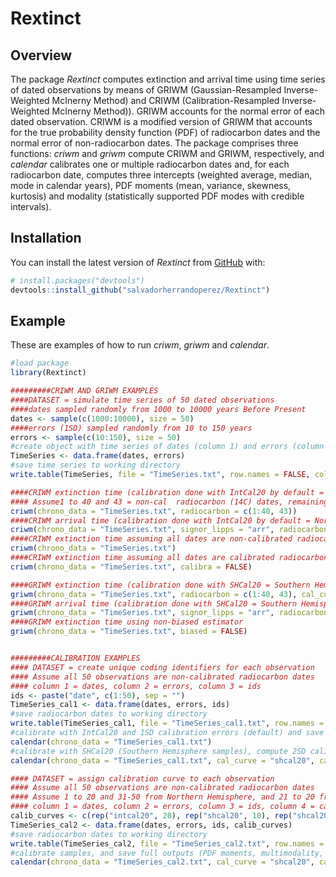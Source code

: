 
<!-- README.md is generated from README.Rmd. Please edit that file -->

# Rextinct

<!-- badges: start -->
<!-- badges: end -->

## Overview

The package *Rextinct* computes extinction and arrival time using time series of dated observations
by means of GRIWM (Gaussian-Resampled Inverse-Weighted McInerny Method) and CRIWM
(Calibration-Resampled Inverse-Weighted McInerny Method)). GRIWM accounts for the normal
error of each dated observation. CRIWM is a modified version of GRIWM that accounts for 
the true probability density function (PDF) of radiocarbon dates and the normal error of non-radiocarbon dates.
The package comprises three functions: *criwm* and *griwm* compute CRIWM and GRIWM, respectively, and
*calendar* calibrates one or multiple radiocarbon dates and, for each radiocarbon date, computes 
three intercepts (weighted average, median, mode in calendar years), PDF moments (mean, variance, skewness, kurtosis)
and modality (statistically supported PDF modes with credible intervals).

## Installation


You can install the latest version of *Rextinct* from
[GitHub](https://github.com/salvadorherrandoperez/Rextinct) with:

``` r
# install.packages("devtools")
devtools::install_github("salvadorherrandoperez/Rextinct")
```

## Example

These are examples of how to run *criwm*, *griwm* and *calendar*.


``` r
#load package
library(Rextinct)

#########CRIWM AND GRIWM EXAMPLES
####DATASET = simulate time series of 50 dated observations
####dates sampled randomly from 1000 to 10000 years Before Present
dates <- sample(c(1000:10000), size = 50) 
####errors (1SD) sampled randomly from 10 to 150 years
errors <- sample(c(10:150), size = 50) 
#create object with time series of dates (column 1) and errors (column 2) without row and column names
TimeSeries <- data.frame(dates, errors)
#save time series to working directory
write.table(TimeSeries, file = "TimeSeries.txt", row.names = FALSE, col.names = FALSE)

####CRIWM extinction time (calibration done with IntCal20 by default = Northern Hemisphere data)
#### Assume1 to 40 and 43 = non-cal  radiocarbon (14C) dates, remaining = non-14C or 14C-cal dates
criwm(chrono_data = "TimeSeries.txt", radiocarbon = c(1:40, 43))
####CRIWM arrival time (calibration done with IntCal20 by default = Northern Hemisphere data)
criwm(chrono_data = "TimeSeries.txt", signor_lipps = "arr", radiocarbon = c(1:40, 43))
####CRIWM extinction time assuming all dates are non-calibrated radiocarbon (radiocarbon = "all")
criwm(chrono_data = "TimeSeries.txt")
####CRIWM extinction time assuming all dates are calibrated radiocarbon (radiocarbon = "all")
criwm(chrono_data = "TimeSeries.txt", calibra = FALSE)

####GRIWM extinction time (calibration done with SHCal20 = Southern Hemisphere data)
griwm(chrono_data = "TimeSeries.txt", radiocarbon = c(1:40, 43), cal_curve = "shcal20")
####GRIWM arrival time (calibration done with SHCal20 = Southern Hemisphere data) and assume all dates are radiocarbon
griwm(chrono_data = "TimeSeries.txt", signor_lipps = "arr", radiocarbon = "all", cal_curve = "shcal20")
####GRIWM extinction time using non-biased estimator 
griwm(chrono_data = "TimeSeries.txt", biased = FALSE)


#########CALIBRATION EXAMPLES
#### DATASET = create unique coding identifiers for each observation
#### Assume all 50 observations are non-calibrated radiocarbon dates
#### column 1 = dates, column 2 = errors, column 3 = ids
ids <- paste("date", c(1:50), sep = "")
TimeSeries_cal1 <- data.frame(dates, errors, ids)
#save radiocarbon dates to working directory
write.table(TimeSeries_cal1, file = "TimeSeries_cal1.txt", row.names = FALSE, col.names = FALSE)
#calibrate with IntCal20 and 1SD calibration errors (default) and save intercepts (weighted average, median, mode) to working directory (default)
calendar(chrono_data = "TimeSeries_cal1.txt")
#calibrate with SHCal20 (Southern Hemisphere samples), compute 2SD calibration errors (default) and cancel output saving
calendar(chrono_data = "TimeSeries_cal1.txt", cal_curve = "shcal20", cal_ci = "sd2", cal_save = "none")

#### DATASET = assign calibration curve to each observation
#### Assume all 50 observations are non-calibrated radiocarbon dates
#### Assume 1 to 20 and 31-50 from Northern Hemisphere, and 21 to 20 from Southern Hemisphere
#### column 1 = dates, column 2 = errors, column 3 = ids, column 4 = calibration curves
calib_curves <- c(rep("intcal20", 20), rep("shcal20", 10), rep("shcal20", 20))
TimeSeries_cal2 <- data.frame(dates, errors, ids, calib_curves)  
#save radiocarbon dates to working directory
write.table(TimeSeries_cal2, file = "TimeSeries_cal2.txt", row.names = FALSE, col.names = FALSE)
#calibrate samples, and save full outputs (PDF moments, multimodality, intercepts)
calendar(chrono_data = "TimeSeries_cal2.txt", cal_curve = "shcal20", cal_save = "full")

```
